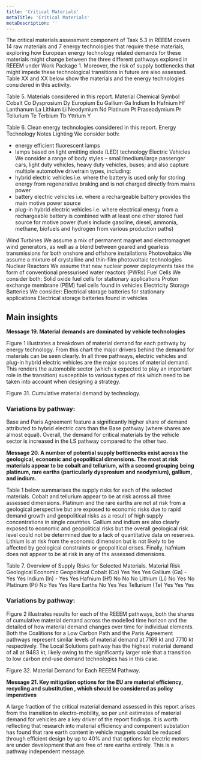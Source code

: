 ```yaml
---
title: 'Critical Materials'
metaTitle: 'Critical Materials'
metaDescription: ''
---
```



<RenderCharts config={criticalmaterials1} />

The critical materials assessment component of Task 5.3 in REEEM covers 14 raw materials and 7 energy technologies that require these materials, exploring how European energy technology related demands for these materials might change between the three different pathways explored in REEEM under Work Package 1. Moreover, the risk of supply bottlenecks that might impede these technological transitions in future are also assessed. Table XX and XX below show the materials and the energy technologies considered in this activity.

Table 5. Materials considered in this report.
Material	Chemical Symbol
Cobalt	Co
Dysprosium	Dy
Europium	Eu
Gallium	Ga
Indium	In
Hafnium	Hf
Lanthanum	La
Lithium	Li
Neodymium	Nd
Platinum	Pt
Praseodymium	Pr
Tellurium	Te
Terbium	Tb
Yttrium	Y

Table 6. Clean energy technologies considered in this report.
Energy Technology	Notes
Lighting	We consider both: 
- energy efficient fluorescent lamps
- lamps based on light emitting diode (LED) technology
Electric Vehicles	We consider a range of body styles – small/medium/large passenger cars, light duty vehicles, heavy duty vehicles, buses; and also capture multiple automotive drivetrain types, including:
- hybrid electric vehicles i.e. where the battery is used only for storing energy from regenerative braking and is not charged directly from mains power
- battery electric vehicles i.e. where a rechargeable battery provides the main motive power source
- plug-in hybrid electric vehicles i.e. where electrical energy from a rechargeable battery is combined with at least one other stored fuel source for motive power (fuels include gasoline, diesel, ammonia, methane, biofuels and hydrogen from various production paths)

Wind Turbines	We assume a mix of permanent magnet and electromagnet wind generators, as well as a blend between geared and gearless transmissions for both onshore and offshore installations
Photovoltaics	We assume a mixture of crystalline and thin-film photovoltaic technologies
Nuclear Reactors	We assume that new nuclear power deployments take the form of conventional pressurised water reactors (PWRs)
Fuel Cells	We consider both:
Solid oxide fuel cells for stationary applications
Proton exchange membrane (PEM) fuel cells found in vehicles
Electricity Storage Batteries	We consider:
Electrical storage batteries for stationary applications
Electrical storage batteries found in vehicles

##	Main insights

**Message 19. Material demands are dominated by vehicle technologies**

Figure 1 illustrates a breakdown of material demand for each pathway by energy technology. From this chart the major drivers behind the demand for materials can be seen clearly. In all three pathways, electric vehicles and plug-in hybrid electric vehicles are the major sources of material demand. This renders the automobile sector (which is expected to play an important role in the transition) susceptible to various types of risk which need to be taken into account when designing a strategy.

<RenderCharts config={criticalmaterials1} />

Figure 31. Cumulative material demand by technology.

### Variations by pathway:

Base and Paris Agreement feature a significantly higher share of demand attributed to hybrid electric cars than the Base pathway (where shares are almost equal). Overall, the demand for critical materials by the vehicle sector is increased in the LS pathway compared to the other two.

**Message 20. A number of potential supply bottlenecks exist across the geological, economic and geopolitical dimensions. The most at risk materials appear to be cobalt and tellurium, with a second grouping being platinum, rare earths (particularly dysprosium and neodymium), gallium, and indium.**

Table 1 below summarises the supply risks for each of the selected materials. Cobalt and tellurium appear to be at risk across all three assessed dimensions. Platinum and the rare earths are not at risk from a geological perspective but are exposed to economic risks due to rapid demand growth and geopolitical risks as a result of high supply concentrations in single countries. Gallium and indium are also clearly exposed to economic and geopolitical risks but the overall geological risk level could not be determined due to a lack of quantitative data on reserves. Lithium is at risk from the economic dimension but is not likely to be affected by geological constraints or geopolitical crises. Finally, hafnium does not appear to be at risk in any of the assessed dimensions.

Table 7. Overview of Supply Risks for Selected Materials.
Material	Risk 
	Geological	Economic 	Geopolitical
Cobalt (Co)	Yes	Yes	Yes
Gallium (Ga)	-	Yes	Yes
Indium (In)	-	Yes	Yes
Hafnium (Hf)	No	No	No
Lithium (Li)	No	Yes	No
Platinum (Pt)	No	Yes	Yes
Rare Earths	No	Yes	Yes
Tellurium (Te)	Yes	Yes	Yes

### Variations by pathway:

Figure 2 illustrates results for each of the REEEM pathways, both the shares of cumulative material demand across the modelled time horizon and the detailed of how material demand changes over time for individual elements. Both the Coalitions for a Low Carbon Path and the Paris Agreement pathways represent similar levels of material demand at 7169 kt and 7710 kt respectively. The Local Solutions pathway has the highest material demand of all at 9483 kt, likely owing to the significantly larger role that a transition to low carbon end-use demand technologies has in this case.
 
Figure 32. Material Demand for Each REEEM Pathway.

**Message 21. Key mitigation options for the EU are material efficiency, recycling and substitution , which should be considered as policy imperatives**

A large fraction of the critical material demand assessed in this report arises from the transition to electro-mobility, so per unit estimates of material demand for vehicles are a key driver of the report findings. It is worth reflecting that research into material efficiency and component substation has found that rare earth content in vehicle magnets could be reduced through efficient design by up to 40% and that options for electric motors are under development that are free of rare earths entirely. This is a pathway independent message.
